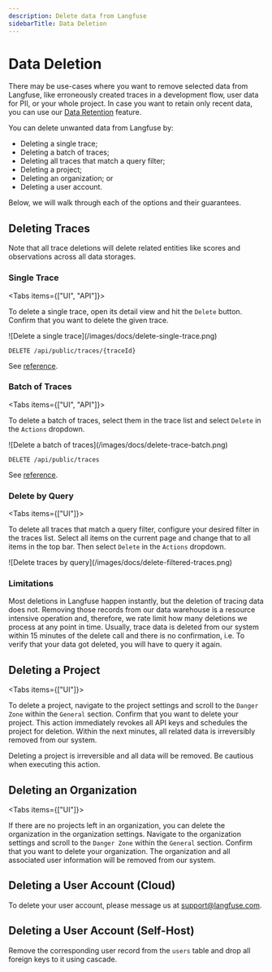 ```yaml
---
description: Delete data from Langfuse
sidebarTitle: Data Deletion
---
```


# Data Deletion

There may be use-cases where you want to remove selected data from Langfuse, like erroneously created traces in a development flow, user data for PII, or your whole project.
In case you want to retain only recent data, you can use our [Data Retention](/docs/data-retention) feature.

You can delete unwanted data from Langfuse by:

- Deleting a single trace;
- Deleting a batch of traces;
- Deleting all traces that match a query filter;
- Deleting a project;
- Deleting an organization; or
- Deleting a user account.

Below, we will walk through each of the options and their guarantees.

## Deleting Traces

Note that all trace deletions will delete related entities like scores and observations across all data storages.

### Single Trace

<Tabs items={["UI", "API"]}>

<Tab>

To delete a single trace, open its detail view and hit the `Delete` button.
Confirm that you want to delete the given trace.

<Frame className="my-10" fullWidth>
  ![Delete a single trace](/images/docs/delete-single-trace.png)
</Frame>

</Tab>

<Tab>

```
DELETE /api/public/traces/{traceId}​
```

See [reference](https://api.reference.langfuse.com/#tag/trace/DELETE/api/public/traces/%7BtraceId%7D).

</Tab>

</Tabs>

### Batch of Traces

<Tabs items={["UI", "API"]}>

<Tab>

To delete a batch of traces, select them in the trace list and select `Delete` in the `Actions` dropdown.

<Frame className="my-10" fullWidth>
  ![Delete a batch of traces](/images/docs/delete-trace-batch.png)
</Frame>

</Tab>

<Tab>

```
DELETE /api/public/traces
```

See [reference](https://api.reference.langfuse.com/#tag/trace/DELETE/api/public/traces).

</Tab>

</Tabs>

### Delete by Query

<Tabs items={["UI"]}>

<Tab>

To delete all traces that match a query filter, configure your desired filter in the traces list.
Select all items on the current page and change that to all items in the top bar.
Then select `Delete` in the `Actions` dropdown.

<Frame className="my-10" fullWidth>
  ![Delete traces by query](/images/docs/delete-filtered-traces.png)
</Frame>

</Tab>

</Tabs>

### Limitations

Most deletions in Langfuse happen instantly, but the deletion of tracing data does not.
Removing those records from our data warehouse is a resource intensive operation and, therefore, we rate limit
how many deletions we process at any point in time.
Usually, trace data is deleted from our system within 15 minutes of the delete call and there is no confirmation, i.e.
To verify that your data got deleted, you will have to query it again.

## Deleting a Project

<Tabs items={["UI"]}>

<Tab>

To delete a project, navigate to the project settings and scroll to the `Danger Zone` within the `General` section.
Confirm that you want to delete your project.
This action immediately revokes all API keys and schedules the project for deletion.
Within the next minutes, all related data is irreversibly removed from our system.

<Callout type="warning">
  Deleting a project is irreversible and all data will be removed. Be cautious
  when executing this action.
</Callout>

</Tab>

</Tabs>

## Deleting an Organization

<Tabs items={["UI"]}>

<Tab>

If there are no projects left in an organization, you can delete the organization in the organization settings.
Navigate to the organization settings and scroll to the `Danger Zone` within the `General` section.
Confirm that you want to delete your organization.
The organization and all associated user information will be removed from our system.

</Tab>

</Tabs>

## Deleting a User Account (Cloud)

To delete your user account, please message us at support@langfuse.com.

## Deleting a User Account (Self-Host)

Remove the corresponding user record from the `users` table and drop all foreign keys to it using cascade.
